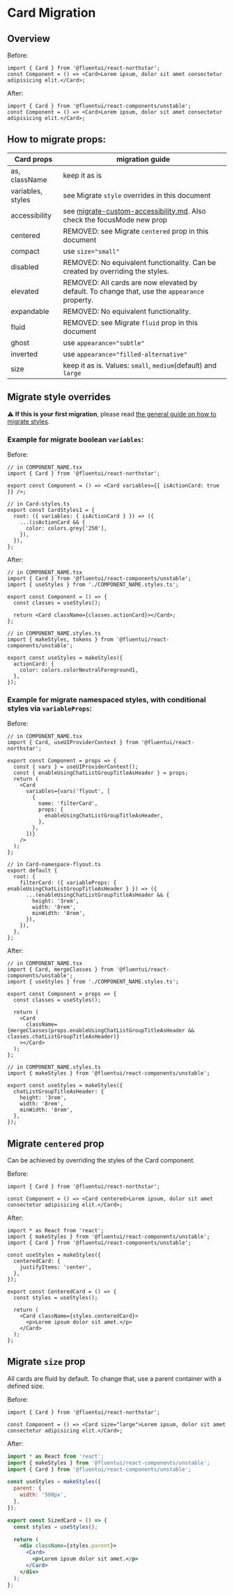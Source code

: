 
<Meta title="Concepts/Migration/from v0/Components/Card Migration/Card" />

# Card Migration

## Overview

Before:

```tsx
import { Card } from '@fluentui/react-northstar';
const Component = () => <Card>Lorem ipsum, dolor sit amet consectetur adipisicing elit.</Card>;
```

After:

```tsx
import { Card } from '@fluentui/react-components/unstable';
const Component = () => <Card>Lorem ipsum, dolor sit amet consectetur adipisicing elit.</Card>;
```

## How to migrate props:

| Card props        | migration guide                                                                                                                             |
| ----------------- | ------------------------------------------------------------------------------------------------------------------------------------------- |
| as, className     | keep it as is                                                                                                                               |
| variables, styles | see Migrate `style` overrides in this document                                                                                              |
| accessibility     | see [migrate-custom-accessibility.md](?path=/docs/concepts-migrating-from-v0-custom-accessibility--page). Also check the focusMode new prop |
| centered          | REMOVED: see Migrate `centered` prop in this document                                                                                       |
| compact           | use `size="small"`                                                                                                                          |
| disabled          | REMOVED: No equivalent functionality. Can be created by overriding the styles.                                                              |
| elevated          | REMOVED: All cards are now elevated by default. To change that, use the `appearance` property.                                              |
| expandable        | REMOVED: No equivalent functionality.                                                                                                       |
| fluid             | REMOVED: see Migrate `fluid` prop in this document                                                                                          |
| ghost             | use `appearance="subtle"`                                                                                                                   |
| inverted          | use `appearance="filled-alternative"`                                                                                                       |
| size              | keep it as is. Values: `small`, `medium`(default) and `large`                                                                               |

## Migrate style overrides

⚠️ **If this is your first migration**, please read [the general guide on how to migrate styles](?path=/docs/concepts-migrating-from-v0-custom-style-overrides--page).

### Example for migrate boolean `variables`:

Before:

```tsx
// in COMPONENT_NAME.tsx
import { Card } from '@fluentui/react-northstar';

export const Component = () => <Card variables={{ isActionCard: true }} />;

// in Card-styles.ts
export const CardStyles1 = {
  root: ({ variables: { isActionCard } }) => ({
    ...(isActionCard && {
      color: colors.grey['250'],
    }),
  }),
};
```

After:

```tsx
// in COMPONENT_NAME.tsx
import { Card } from '@fluentui/react-components/unstable';
import { useStyles } from './COMPONENT_NAME.styles.ts';

export const Component = () => {
  const classes = useStyles();

  return <Card className={classes.actionCard}></Card>;
};

// in COMPONENT_NAME.styles.ts
import { makeStyles, tokens } from '@fluentui/react-components/unstable';

export const useStyles = makeStyles({
  actionCard: {
    color: colors.colorNeutralForeground1,
  },
});
```

### Example for migrate namespaced styles, with conditional styles via `variableProps`:

Before:

```tsx
// in COMPONENT_NAME.tsx
import { Card, useUIProviderContext } from '@fluentui/react-northstar';

export const Component = props => {
  const { vars } = useUIProviderContext();
  const { enableUsingChatListGroupTitleAsHeader } = props;
  return (
    <Card
      variables={vars('flyout', [
        {
          name: 'filterCard',
          props: {
            enableUsingChatListGroupTitleAsHeader,
          },
        },
      ])}
    />
  );
};

// in Card-namespace-flyout.ts
export default {
  root: {
    filterCard: ({ variableProps: { enableUsingChatListGroupTitleAsHeader } }) => ({
      ...(enableUsingChatListGroupTitleAsHeader && {
        height: '3rem',
        width: '8rem',
        minWidth: '8rem',
      }),
    }),
  },
};
```

After:

```tsx
// in COMPONENT_NAME.tsx
import { Card, mergeClasses } from '@fluentui/react-components/unstable';
import { useStyles } from './COMPONENT_NAME.styles.ts';

export const Component = props => {
  const classes = useStyles();

  return (
    <Card
      className={mergeClasses(props.enableUsingChatListGroupTitleAsHeader && classes.chatListGroupTitleAsHeader)}
    ></Card>
  );
};

// in COMPONENT_NAME.styles.ts
import { makeStyles } from '@fluentui/react-components/unstable';

export const useStyles = makeStyles({
  chatListGroupTitleAsHeader: {
    height: '3rem',
    width: '8rem',
    minWidth: '8rem',
  },
});
```

## Migrate `centered` prop

Can be achieved by overriding the styles of the Card component.

Before:

```tsx
import { Card } from '@fluentui/react-northstar';

const Component = () => <Card centered>Lorem ipsum, dolor sit amet consectetur adipisicing elit.</Card>;
```

After:

```tsx
import * as React from 'react';
import { makeStyles } from '@fluentui/react-components/unstable';
import { Card } from '@fluentui/react-components/unstable';

const useStyles = makeStyles({
  centeredCard: {
    justifyItems: 'center',
  },
});

export const CenteredCard = () => {
  const styles = useStyles();

  return (
    <Card className={styles.centeredCard}>
      <p>Lorem ipsum dolor sit amet.</p>
    </Card>
  );
};
```

## Migrate `size` prop

All cards are fluid by default. To change that, use a parent container with a defined size.

Before:

```tsx
import { Card } from '@fluentui/react-northstar';

const Component = () => <Card size="large">Lorem ipsum, dolor sit amet consectetur adipisicing elit.</Card>;
```

After:

```jsx
import * as React from 'react';
import { makeStyles } from '@fluentui/react-components/unstable';
import { Card } from '@fluentui/react-components/unstable';

const useStyles = makeStyles({
  parent: {
    width: '500px',
  },
});

export const SizedCard = () => {
  const styles = useStyles();

  return (
    <div className={styles.parent}>
      <Card>
        <p>Lorem ipsum dolor sit amet.</p>
      </Card>
    </div>
  );
};
```

